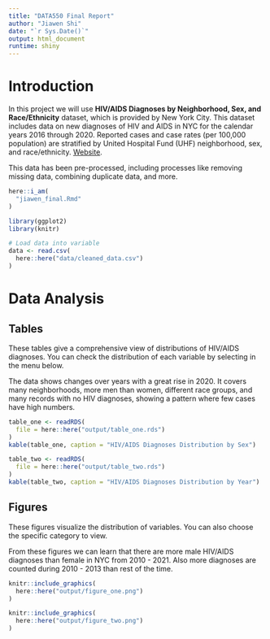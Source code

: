 ```yaml
---
title: "DATA550 Final Report"
author: "Jiawen Shi"
date: "`r Sys.Date()`"
output: html_document
runtime: shiny
---
```


# Introduction

In this project we will use **HIV/AIDS Diagnoses by Neighborhood, Sex, and Race/Ethnicity** dataset, which is provided by New York City. This dataset includes data on new diagnoses of HIV and AIDS in NYC for the calendar years 2016 through 2020. Reported cases and case rates (per 100,000 population) are stratified by United Hospital Fund (UHF) neighborhood, sex, and race/ethnicity. [Website](https://catalog.data.gov/dataset/hiv-aids-diagnoses-by-neighborhood-sex-and-race-ethnicity).

This data has been pre-processed, including processes like removing missing data, combining duplicate data, and more.

```r
here::i_am(
  "jiawen_final.Rmd"
)
```

```r
library(ggplot2)
library(knitr)

# Load data into variable
data <- read.csv(
  here::here("data/cleaned_data.csv")
)
```

# Data Analysis

## Tables

These tables give a comprehensive view of distributions of HIV/AIDS diagnoses. You can check the distribution of each variable by selecting in the menu below.

The data shows changes over years with a great rise in 2020. It covers many neighborhoods, more men than women, different race groups, and many records with no HIV diagnoses, showing a pattern where few cases have high numbers.

```r
table_one <- readRDS(
  file = here::here("output/table_one.rds")
)
kable(table_one, caption = "HIV/AIDS Diagnoses Distribution by Sex")
```

```r
table_two <- readRDS(
  file = here::here("output/table_two.rds")
)
kable(table_two, caption = "HIV/AIDS Diagnoses Distribution by Year")
```

## Figures

These figures visualize the distribution of variables. You can also choose the specific category to view.

From these figures we can learn that there are more male HIV/AIDS diagnoses than female in NYC from 2010 - 2021. Also more diagnoses are counted during 2010 - 2013 than rest of the time.

```r
knitr::include_graphics(
  here::here("output/figure_one.png")
)
```

```r
knitr::include_graphics(
  here::here("output/figure_two.png")
)
```
